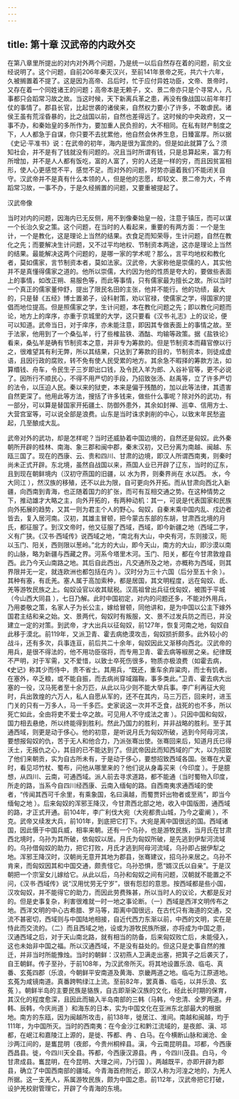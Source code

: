 ```yaml
---
---
---
```

title: 第十章 汉武帝的内政外交
---




在第八章里所提出的对内对外两个问题，乃是统一以后自然存在着的问题，前文业经说明了。这个问题，自前206年秦灭汉兴，至前141年景帝之死，共六十六年，久被搁置着不提了。这是因为高帝、吕后时，忙于应付异姓功臣，文帝、景帝时，又存在着一个同姓诸王的问题；高帝本是无赖子，文、景二帝亦只是个寻常人，凡事都只会蹈常习故之故。当这时候，天下新离兵革之患，再没有像战国以前年年打仗的事情了。郡县长官，比起世袭的诸侯来，自然权力要小了许多，不敢虐民。诸侯王虽有荒淫昏暴的，比之战国以前，自然也差得远了。这时候的中央政府，又一事不办，和秦始皇的多所作为，要加重人民负担的，大不相同。在私有财产制度之下，人人都急于自谋，你只要不去扰累他，他自然会休养生息，日臻富厚。所以据《史记·平准书》说：在武帝的初年，海内是很为富庶的。但是如此就算了么？须知社会，并不是有了钱就没有问题的。况且当时所谓有钱，只是总算起来，富力有所增加，并不是人人都有饭吃，富的人富了，穷的人还是一样的穷，而且因贫富相形，使人心更感觉不平，感觉不足。而对外的问题，时势亦逼着我们不能闭关自守。汉武帝并不是真有什么本领的人，但是他的志愿，却较文、景二帝为大，不肯蹈常习故，一事不办，于是久经搁置的问题，又要重被提起了。

汉武帝像



当时对内的问题，因海内已无反侧，用不到像秦始皇一般，注意于镇压，而可以谋一个长治久安之策。这个问题，在当时的人看起来，重要的有两方面：一个是生计，一个是教化，这是理论上当然的结果。衣食足而知荣辱，生计问题，自然在教化之先；而要解决生计问题，又不过平均地权、节制资本两途，这亦是理论上当然的结果。最能解决这两个问题的，是哪一家的学术呢？那么，言平均地权和教化者，莫如儒家，言节制资本者，莫如法家。汉武帝，大家称他是崇儒的人，其实他并不是真懂得儒家之道的。他所以崇儒，大约因为他的性质是夸大的，要做些表面上的事情，如改正朔、易服色等，而此等事情，只有儒家最为擅长之故。所以当时一个真正的儒家董仲舒，提出了限民名田的主张，他并不能行。他的功绩，最大的，只是替《五经》博士置弟子，设科射策，劝以官禄，使儒家之学，得国家的提倡而地位提高。但是照儒家之学，生计问题，本在教化问题之先；即以教化问题而论，地方上的庠序，亦重于京城里的大学，这只要看《汉书·礼志》上的议论，便可以知道。武帝当日，对于庠序，亦未能注意，即因其专做表面上的事情之故。至于法家，他用到了一个桑弘羊，行了些榷盐铁、酒酤、均输等政策。据《盐铁论》看来，桑弘羊是确有节制资本之意，并非专为筹款的。但是节制资本而藉官僚以行之，很难望其有利无弊，所以其结果，只达到了筹款的目的，节制资本，则徒成虚语，且因行政的腐败，转不免有使人民受累的地方。其余急不暇择的筹款方法，如算缗钱、舟车，令民生子三岁即出口钱，及令民入羊为郎、入谷补官等，更不必说了。因所行不顺民心，不得不用严切的手段，乃招致张汤、赵禹等，立了许多严切的法令，以压迫人民。秦以来的狱吏，本来是偏于残酷的，加以此等法律，其遗害自然更深了。他用此等方法，搜括了许多钱来，做些什么事呢？除对外的武功，有一部分，可以算是替国家开拓疆土、防御外患外，其余如封禅、巡幸、信用方士、大营宫室等，可以说全部是浪费。山东是当时诛求剥削的中心，以致末年民愁盗起，几至酿成大乱。

武帝对外的武功，却是怎样呢？当时还威胁着中国边境的，自然还是匈奴。此外秦朝所开辟的桂林、南海、象三郡和闽中郡，秦末汉初，又已分离为南越、闽越、东瓯三国了。现在的西康、云、贵和四川、甘肃的边境，即汉人所谓西南夷，则秦时尚未正式开辟。东北境，虽然自战国以来，燕国人业已开辟了辽东，当时的辽东，且到现在朝鲜境内（汉初守燕国的旧疆，以 水为界，则秦界尚在 水以西。 水，今大同江 ），然汉族的移殖，还不以此为限，自可更向外开拓。而从甘肃向西北入新疆，向西南到青海，也正随着国力的扩张，而可有互相交通之势。在这种情势之下，推动雄才大略之主，向外开拓的，有两种动机：其一，可说是代表国家和民族向外拓展的趋势，又其一则为君主个人的野心。匈奴，自秦末乘中国内乱、戍边者皆去，复入居河南。汉初，其雄主冒顿，把今蒙古东部的东胡，甘肃西北境的月氏，都征服了。到汉文帝时，他又征服了西域，西域，即今新疆之地（西域二字，义有广狭。《汉书·西域传》说西域之地，“南北有大山，中央有河，东则接汉，阨以玉门、阳关，西则限以葱岭。”北方的大山，即今天山，南方的大山，即沙漠以南的山脉，略为新疆与西藏之界。河系今塔里木河。玉门、阳关，都在今甘肃敦煌县西。此乃今天山南路之地。其后自此西出，凡交通所及之地，亦概称为西域，则其界限并无一定，就连欧洲也都包括在内 ）。汉时分为三十六国（后分至五十余 ）。其种有塞，有氐羌。塞人属于高加索种，都是居国，其文明程度，远在匈奴、氐、羌等游牧民族之上。匈奴设官以收其赋税。汉高祖曾出兵征伐匈奴，被围于平城（今山西大同县 ），七日乃解。此时中国初定，对内的问题还多，不能对外用兵，乃用娄敬之策，名家人子为长公主，嫁给冒顿，同他讲和，是为中国以公主下嫁外国君主结和亲之始。文、景两代，匈奴时有叛服，文、景不过发兵防之而已，并没建立一定的对策。到武帝，才大出兵以征匈奴，前127年，恢复河南之地，匈奴自此移于漠北。前119年，又派卫青、霍去病绝漠攻击，匈奴损折颇多。此外较小的战斗，还有多次，兵事连亘，前后共二十余年，匈奴因此又渐移向西北。汉武帝的用兵，是很不得法的，他不用功臣宿将，而专用卫青、霍去病等椒房之亲。纪律既不严明，对于军需，又不爱惜，以致士卒死伤很多，物质亦极浪费（如霍去病，《史记》称其少而侍中，贵不省士。其用兵，“既还，重车余弃粱肉，而士有饥者。在塞外，卒乏粮，或不能自振，而去病尚穿域蹋鞠，事多类此。”卫青、霍去病大出塞的一役，汉马死者至十余万匹，从此以马少则不能大举兵事。李广利再征大宛时，兵出敦煌的六万人，私人自愿从军的，还不在其内，马三万匹，回来时，进玉门关的只有一万多人，马一千多匹。史家说这一次并不乏食，战死的也不多，所以死亡如此，全由将吏不爱士卒之故。可见用人不守成法之害 ）。只因中国和匈奴，国力相去悬绝，所以终能得到胜利。然此乃国力的胜利，并非战略的胜利。至于其通西域，则更是动于侈心。他的初意，是听说月氏为匈奴所破，逃到今阿母河滨，要想报匈奴的仇，苦于无人和他合力，乃派张骞出使。张骞回来后，知道月氏已得沃土，无报仇之心，其目的已不能达到了。但武帝因此而知西域的广大，以为招致了他们来朝贡，实为自古所未有，于是动于侈心，要想招致西域各国。张骞在大夏时，看见邛竹杖、蜀布，问他从哪里来的？他们说从身毒买来（今印度 ）。于是臆想，从四川、云南，可通西域。派人前去寻求道路，都不能通（当时蜀物入印度，所走的路，当系今自四川经西康、云南入缅甸的路。自西南夷求通西域的使者，“传闻其西可千余里，有乘象国，名曰滇越，而蜀贾奸出物者或至焉”，即当今缅甸之地 ）。后来匈奴的浑邪王降汉，今甘肃西北部之地，收入中国版图，通西域的路，才正式开通。前104年，李广利伐大宛（大宛都贵山城，乃今之霍阐 ），不克。武帝又续发大兵，前101年，到底把它打下。大宛是离中国很远的国。西域诸国，因此慑于中国兵威，相率来朝。还有一个乌孙，也是游牧民族，当月氏在甘肃西北境时，乌孙为其所破，依匈奴以居。月氏为匈奴所破，是先逃到伊犁河流域的。乌孙借匈奴的助力，把它打败，月氏才逃到阿母河流域，乌孙即占据伊犁之地。浑邪王降汉时，汉朝尚无意开其地为郡县，张骞建议，招乌孙来居之。乌孙不肯来，而匈奴因其和中国交通，颇责怪它。乌孙恐惧，愿“婿汉氏以自亲”。于是汉朝把一个宗室女儿嫁给它。从此以后，乌孙和匈奴之间有问题，汉朝就不能置之不问，《汉书·西域传》说“汉用忧劳无宁岁”，很有怨怼的意思。按西域都是些小国，汉攻匈奴，并不能得它的助力，而因此劳费殊甚，所以当时人的议论，大都是反对的。但是史事复杂，利害很难就一时一地之事论断。（一）西域是西洋文明传布之地。西洋文明的中心古希腊、罗马等，距离中国很远，在古代只有海道的交通，交流不甚密切，西域则与中国陆地相接，自近代西力东渐以前，中西的文明，实在是恃此而交流的。（二）而且西域之地，设或为游牧民族所据，亦将成为中国之患，汉通西域之后，对于天山南北路，就有相当的防备，后来匈奴败亡后，未能侵入，这也未始非中国之福。所以汉通西域，不是没有益处的。但这只是史事自然的推迁，并非当时所能豫烛。当时的朝鲜：汉初燕人卫满走出塞，把箕子之后袭灭了，自王朝鲜。传子至孙，于前108年，为汉武帝所灭。将其地设置乐浪、临屯、真番、玄菟四郡（乐浪，今朝鲜平安南道及黄海、京畿两道之地。临屯为江原道地。玄菟为咸镜南道。真番跨鸭绿江上流。至前82年，罢真番、临屯，以并乐浪、玄菟 ）。朝鲜半岛的主要民族是貉族，自古即渐染汉族的文化，经此长时期的保育，其汉化的程度愈深，且因此而输入半岛南部的三韩（马韩，今忠清、全罗两道。弁韩、辰韩，今庆尚道 ）和海东的日本，实为中国文化在亚洲东北部最大的根据地。南方的东瓯，因为闽越所攻击，前138年，徙居江、淮间。南越和闽越，均于111年，为中国所灭。当时的西南夷：在今金沙江和黔江流域的，是夜郎、滇、邛都，在岷江和嘉陵江上源的，是徙、筰都、冉 、白马。在今横断山脉和澜沧、金沙两江间的，是巂昆明（夜郎，今贵州桐梓县。滇，今云南昆明县。邛都，今西康西昌县。徙，今四川天全县。筰都，今西康汉源县。冉 ，今四川茂县。白马，今甘肃成县。巂昆明，在今昆明、大理之间，乃行国 ）。两越既平，亦即开辟为郡县，确立了中国西南部的疆域。今青海首府附近，即汉人称为河湟之地的，为羌人所据。这一支羌人，系属游牧民族，颇为中国之患。前112年，汉武帝把它打破，设护羌校尉管理它，开辟了今青海的东境。